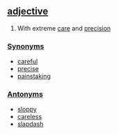 ==[[adjective]]==
# With extreme [[care]] and [[precision]]

===[[Synonym]]s===
*[[careful]]
*[[precise]]
*[[painstaking]]

===[[Antonym]]s===
*[[sloppy]]
*[[careless]]
*[[slapdash]]
